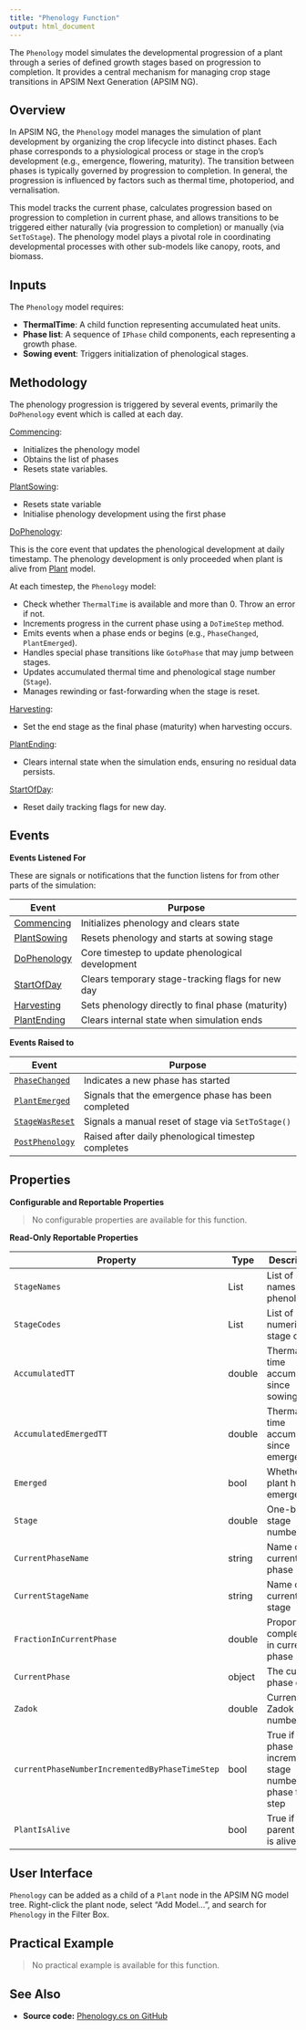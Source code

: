 ```yaml
---
title: "Phenology Function"
output: html_document
---
```



The `Phenology` model simulates the developmental progression of a plant through a series of defined growth stages based on progression to completion. It provides a central mechanism for managing crop stage transitions in APSIM Next Generation (APSIM NG).

## Overview

In APSIM NG, the `Phenology` model manages the simulation of plant development by organizing the crop lifecycle into distinct phases. Each phase corresponds to a physiological process or stage in the crop's development (e.g., emergence, flowering, maturity). The transition between phases is typically governed by progression to completion. In general, the progression is influenced by factors such as thermal time, photoperiod, and vernalisation.

This model tracks the current phase, calculates progression based on progression to completion in current phase, and allows transitions to be triggered either naturally (via progression to completion) or manually (via `SetToStage`). The phenology model plays a pivotal role in coordinating developmental processes with other sub-models like canopy, roots, and biomass.

## Inputs

The `Phenology` model requires:

- **ThermalTime**: A child function representing accumulated heat units.
- **Phase list**: A sequence of `IPhase` child components, each representing a growth phase.
- **Sowing event**: Triggers initialization of phenological stages.

## Methodology

The phenology progression is triggered by several events, primarily the `DoPhenology` event which is called at each day.

[Commencing](/docs/Models/Events.html#Commencing):

* Initializes the phenology model
* Obtains the list of phases
* Resets state variables.

[PlantSowing](/docs/Models/Events.html#PlantSowing):

* Resets state variable
* Initialise phenology development using the first phase

[DoPhenology](/docs/Models/Events.html#DoPhenology):

This is the core event that updates the phenological development at daily timestamp. The phenology development is only proceeded when plant is alive from [Plant](/docs/Models/PMF/Plant.qmd) model.


At each timestep, the `Phenology` model:

* Check whether `ThermalTime` is available and more than 0. Throw an error if not.
* Increments progress in the current phase using a `DoTimeStep` method.
* Emits events when a phase ends or begins (e.g., `PhaseChanged`, `PlantEmerged`).
* Handles special phase transitions like `GotoPhase` that may jump between stages.
* Updates accumulated thermal time and phenological stage number (`Stage`).
* Manages rewinding or fast-forwarding when the stage is reset.

[Harvesting](/docs/Models/Events.html#Harvesting):

* Set the end stage as the final phase (maturity) when harvesting occurs.

[PlantEnding](/docs/Models/Events.html#PlantEnding):

* Clears internal state when the simulation ends, ensuring no residual data persists.

[StartOfDay](/docs/Models/Events.html#StartOfDay):

* Reset daily tracking flags for new day.


## Events

**Events Listened For**

These are signals or notifications that the function listens for from other parts of the simulation:

| Event          | Purpose                                                                                  |
|----------------|------------------------------------------------------------------------------------------|
| [Commencing](/docs/Models/Events.html#Commencing)     | Initializes phenology and clears state                                    |
| [PlantSowing](/docs/Models/Events.html#PlantSowing)   | Resets phenology and starts at sowing stage                              |
| [DoPhenology](/docs/Models/Events.html#DoPhenology)   | Core timestep to update phenological development                         |
| [StartOfDay](/docs/Models/Events.html#StartOfDay)     | Clears temporary stage-tracking flags for new day                        |
| [Harvesting](/docs/Models/Events.html#Harvesting)     | Sets phenology directly to final phase (maturity)                        |
| [PlantEnding](/docs/Models/Events.html#PlantEnding)   | Clears internal state when simulation ends                               |

**Events Raised to**

| Event          | Purpose                                                                                  |
|----------------|------------------------------------------------------------------------------------------|
| [`PhaseChanged`](/docs/Models/Events.html#PhaseChanged) | Indicates a new phase has started                                                   |
| [`PlantEmerged`](/docs/Models/Events.html#PlantEmerged) | Signals that the emergence phase has been completed                                 |
| [`StageWasReset`](/docs/Models/Events.html#StageWasReset) | Signals a manual reset of stage via `SetToStage()`                                  |
| [`PostPhenology`](/docs/Models/Events.html#PostPhenology) | Raised after daily phenological timestep completes                                  |

## Properties

**Configurable and Reportable Properties**

> No configurable properties are available for this function.

**Read-Only Reportable Properties**

| Property             | Type    | Description                                                                 |
|----------------------|---------|-----------------------------------------------------------------------------|
| `StageNames`                    | List      | List of stage names in phenology                                   |
| `StageCodes`                    | List      | List of numerical stage codes                                      |
| `AccumulatedTT`                 | double    | Thermal time accumulated since sowing                              |
| `AccumulatedEmergedTT`          | double    | Thermal time accumulated since emergence                           |
| `Emerged`                       | bool      | Whether the plant has emerged                                      |
| `Stage`                         | double    | One-based stage number                                             |
| `CurrentPhaseName`              | string    | Name of the current phase                                          |
| `CurrentStageName`              | string    | Name of the current stage                                          |
| `FractionInCurrentPhase`        | double    | Proportion completed in current phase                              |
| `CurrentPhase`                  | object    | The current phase object                                           |
| `Zadok`                         | double    | Current Zadok stage number                                         |
| `currentPhaseNumberIncrementedByPhaseTimeStep` | bool | True if phase increments stage number by phase time step           |
| `PlantIsAlive`                  | bool      | True if the parent plant is alive                                  |


## User Interface

`Phenology` can be added as a child of a `Plant` node in the APSIM NG model tree. Right-click the plant node, select "Add Model...", and search for `Phenology` in the Filter Box.

## Practical Example

> No practical example is available for this function.

## See Also

* **Source code:** [Phenology.cs on GitHub](http://github.com/APSIMInitiative/ApsimX/blob/master/Models/PMF/Phenology/Phenology.cs)
